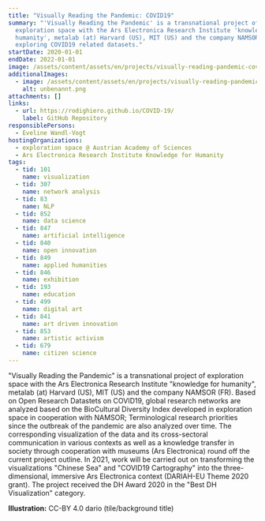 ```yaml
---
title: "Visually Reading the Pandemic: COVID19"
summary: "'Visually Reading the Pandemic' is a transnational project of
  exploration space with the Ars Electronica Research Institute 'knowledge for
  humanity', metalab (at) Harvard (US), MIT (US) and the company NAMSOR (FR)
  exploring COVID19 related datasets."
startDate: 2020-01-01
endDate: 2022-01-01
image: /assets/content/assets/en/projects/visually-reading-pandemic-covid19/cartography_cc.by_4.0_dario_2.png
additionalImages:
  - image: /assets/content/assets/en/projects/visually-reading-pandemic-covid19/additionalImages/unbenannt.png
    alt: unbenannt.png
attachments: []
links:
  - url: https://rodighiero.github.io/COVID-19/
    label: GitHub Repository
responsiblePersons:
  - Eveline Wandl-Vogt
hostingOrganizations:
  - exploration space @ Austrian Academy of Sciences
  - Ars Electronica Research Institute Knowledge for Humanity
tags:
  - tid: 101
    name: visualization
  - tid: 307
    name: network analysis
  - tid: 83
    name: NLP
  - tid: 852
    name: data science
  - tid: 847
    name: artificial intelligence
  - tid: 840
    name: open innovation
  - tid: 849
    name: applied humanities
  - tid: 846
    name: exhibition
  - tid: 193
    name: education
  - tid: 499
    name: digital art
  - tid: 841
    name: art driven innovation
  - tid: 853
    name: artistic activism
  - tid: 679
    name: citizen science
---
```

"Visually Reading the Pandemic" is a transnational project of exploration space with the Ars Electronica Research Institute "knowledge for humanity", metalab (at) Harvard (US), MIT (US) and the company NAMSOR (FR). Based on Open Research Datastets on COVID19, global research networks are analyzed based on the BioCultural Diversity Index developed in exploration space in cooperation with NAMSOR; Terminological research priorities since the outbreak of the pandemic are also analyzed over time. The corresponding visualization of the data and its cross-sectoral communication in various contexts as well as a knowledge transfer in society through cooperation with museums (Ars Electronica) round off the current project outline. In 2021, work will be carried out on transforming the visualizations "Chinese Sea" and "COVID19 Cartography" into the three-dimensional, immersive Ars Electronica context (DARIAH-EU Theme 2020 grant).
The project received the DH Award 2020 in the "Best DH Visualization" category.

**Illustration:** CC-BY 4.0 dario (tile/background title)
